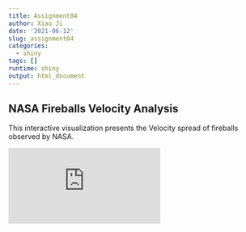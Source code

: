 ```yaml
---
title: Assignment04
author: Xiao Ji
date: '2021-06-12'
slug: assignment04
categories:
  - shiny
tags: []
runtime: shiny
output: html_document
---
```


## NASA Fireballs Velocity Analysis
This interactive visualization presents the Velocity spread of fireballs observed by NASA.

<iframe src="https://tracyji816.shinyapps.io/assignment4/" frameborder= "no"></iframe>